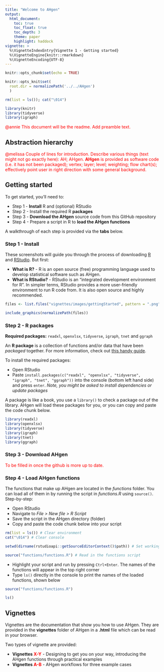 ```yaml
---
title: "Welcome to AHgen"
output: 
  html_document:
    toc: true
    toc_float: true
    toc_depth: 3
    theme: paper
    highlight: haddock
vignette: >
  %\VignetteIndexEntry{Vignette 1 - Getting started}
  %\VignetteEngine{knitr::rmarkdown}
  %\VignetteEncoding{UTF-8}
---
```


```r

knitr::opts_chunk$set(echo = TRUE)

knitr::opts_knit$set(
  root.dir = normalizePath('../../AHgen')
  )

rm(list = ls()); cat("\014")

library(knitr)
library(tidyverse)
library(igraph)
```

<span style = "color:red;">@annie This document will be the readme. Add preamble text.</span>

## Abstraction hierarchy 

<span style="color:red">@melissa Couple of lines for introduction. Describe various things (text might not go exactly here): AH; AHgen. **AHgen** is provided as software code (i.e. it has not been packaged); vertex; layer; level; weighting; flow chart(s); effectively point user in right direction with some general background. </span>


## Getting started {.tabset}
To get started, you'll need to: 

- Step 1 - **Install** R and (optional) RStudio
- Step 2 - Install the required R **packages**
- Step 3 - **Download the AHgen** source code from this GitHub repository
- Step 4 - Prepare a script in R to **load the AHgen functions**

A walkthrough of each step is provided via the **tabs** below.


### Step 1 - Install

These screenshots will guide you through the process of downloading [R](https://cloud.r-project.org/) and [RStudio](https://rstudio.com/products/rstudio/download/). But first:

- **What is R?** - R is an open source (free) programming language used to develop statistical software such as AHgen. 
- **What is RStudio?** - RStudio is an "integrated development environment for R". In simpler terms, RStudio provides a more user-friendly environment to run R code from. It is also open source and highly recommended. 

```r
files <- list.files("vignettes/images/gettingStarted", pattern = ".png", full.names = TRUE)

include_graphics(normalizePath(files))
```

### Step 2 - R packages

**Required packages:** `readxl`, `openxlsx`, `tidyverse`, `igraph`, `tnet` and `ggraph`

An **R package** is a collection of functions and/or data that have been *packaged* together. For more information, check out [this handy guide](https://www.datacamp.com/community/tutorials/r-packages-guide). 

To install the required packages:

- Open RStudio
- Paste `install.packages(c("readxl", "openxlsx", "tidyverse", "igraph", "tnet", "ggraph"))` into the console (bottom left hand side) and press `enter`. *Note, you might be asked to install dependencies or update packages*

A package is like a book, you use a `library()` to check a package out of the library. AHgen will load these packages for you, or you can copy and paste the code chunk below.

```r
library(readxl)
library(openxlsx)
library(tidyverse)
library(igraph)
library(tnet)
library(ggraph)
```

### Step 3 - Download AHgen
<span style="color: red;">To be filled in once the github is more up to date.</span>

### Step 4 - Load AHgen functions
The functions that make up AHgen are located in the *functions* folder. You can load all of them in by running the script in *functions.R* using `source()`. Step-by-step: 

- Open RStudio
- Navigate to *File > New file > R Script*
- Save the script in the AHgen directory (folder)
- Copy and paste the code chunk below into your script

```r
rm(list = ls()) # Clear environment
cat("\014") # Clear console

setwd(dirname(rstudioapi::getSourceEditorContext()$path)) # Set working directory to script directory

source("functions/functions.R") # Read in the functions script
```

- Highlight your script and run by pressing `Ctrl+Enter`. The names of the functions will appear in the top right corner
- Type `ls()` directly in the console to print the names of the loaded functions, shown below

```r
source("functions/functions.R")
```
```r
ls()
```

### {-}


## Vignettes
Vignettes are the documentation that show you how to use AHgen. They are provided in the **vignettes** folder of AHgen in a **.html** file which can be read in your browser. 

Two types of vignette are provided:

- **Vignettes <span style = "color:red;">X-Y</span>** - Designing to get you on your way, introducing the AHgen functions through practical examples
- **Vignettes <span style = "color:red;">A-B</span>** - AHgen workflows for three example cases